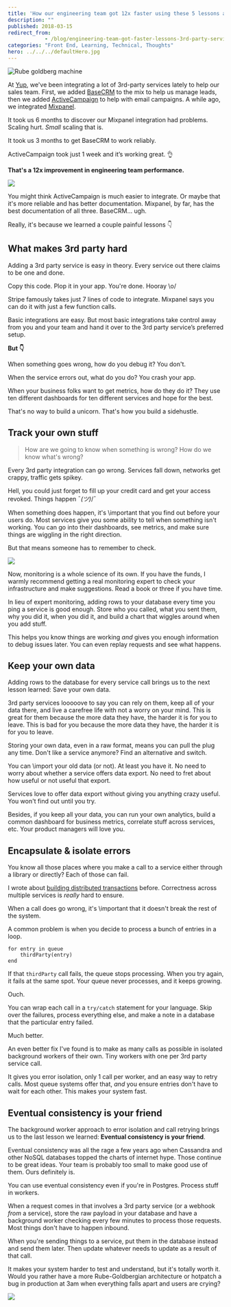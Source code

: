 ```yaml
---
title: 'How our engineering team got 12x faster using these 5 lessons about integrating 3rd-party services'
description: ""
published: 2018-03-15
redirect_from: 
            - /blog/engineering-team-got-faster-lessons-3rd-party-services/swizec/8283
categories: "Front End, Learning, Technical, Thoughts"
hero: ../../../defaultHero.jpg
---
```

![Rube goldberg machine](./img/media-mYqaRkXyoGbcY-giphy.gif)



At [Yup](https://www.yup.com), we've been integrating a lot of 3rd-party services lately to help our sales team. First, we added [BaseCRM](https://getbase.com/) to the mix to help us manage leads, then we added [ActiveCampaign](https://www.activecampaign.com/) to help with email campaigns. A while ago, we integrated [Mixpanel](https://mixpanel.com/).



It took us 6 months to discover our Mixpanel integration had problems. Scaling hurt. _Small_ scaling that is.



It took us 3 months to get BaseCRM to work reliably.



ActiveCampaign took just 1 week and it’s working great. 👌



**That's a 12x improvement in engineering team performance.**



![](./img/media-CDJo4EgHwbaPS-giphy.gif)



You might think ActiveCampaign is much easier to integrate. Or maybe that it's more reliable and has better documentation. Mixpanel, by far, has the best documentation of all three. BaseCRM… ugh.



Really, it's because we learned a couple painful lessons 👇



## What makes 3rd party hard



Adding a 3rd party service is easy in theory. Every service out there claims to be one and done.



Copy this code. Plop it in your app. You're done. Hooray \\o/



Stripe famously takes just 7 lines of code to integrate. Mixpanel says you can do it with just a few function calls.



Basic integrations are easy. But most basic integrations take control away from you and your team and hand it over to the 3rd party service’s preferred setup.



**But 👇**



When something goes wrong, how do you debug it? You don't.



When the service errors out, what do you do? You crash your app.



When your business folks want to get metrics, how do they do it? They use ten different dashboards for ten different services and hope for the best.



That's no way to build a unicorn. That's how you build a sidehustle.



## Track your own stuff



> How are we going to know when something is wrong? How do we know what's wrong?



Every 3rd party integration can go wrong. Services fall down, networks get crappy, traffic gets spikey.



Hell, you could just forget to fill up your credit card and get your access revoked. Things happen ¯_(ツ)_/¯



When something does happen, it's \\important that you find out before your users do. Most services give you some ability to tell when something isn't working. You can go into their dashboards, see metrics, and make sure things are wiggling in the right direction.



But that means someone has to remember to check.



![](./img/media-5fBH6zc5cLWMCWrISHK-giphy.gif)



Now, monitoring is a whole science of its own. If you have the funds, I warmly recommend getting a real monitoring expert to check your infrastructure and make suggestions. Read a book or three if you have time.



In lieu of expert monitoring, adding rows to your database every time you ping a service is good enough. Store who you called, what you sent them, why you did it, when you did it, and build a chart that wiggles around when you add stuff.



This helps you know things are working _and_ gives you enough information to debug issues later. You can even replay requests and see what happens.



## Keep your own data



Adding rows to the database for every service call brings us to the next lesson learned: Save your own data.



3rd party services looooove to say you can rely on them, keep all of your data there, and live a carefree life with not a worry on your mind. This is great for them because the more data they have, the harder it is for you to leave. This is bad for you because the more data they have, the harder it is for you to leave.



Storing your own data, even in a raw format, means you can pull the plug any time. Don't like a service anymore? Find an alternative and switch.



You can \\import your old data (or not). At least you have it. No need to worry about whether a service offers data export. No need to fret about how useful or not useful that export.



Services love to offer data export without giving you anything crazy useful. You won't find out until you try.



Besides, if you keep all your data, you can run your own analytics, build a common dashboard for business metrics, correlate stuff across services, etc. Your product managers will love you.



## Encapsulate & isolate errors



You know all those places where you make a call to a service either through a library or directly? Each of those can fail.



I wrote about [building distributed transactions](https://swizec.com/blog/always-put-side-effects-last/swizec/8057) before. Correctness across multiple services is _really_ hard to ensure.



When a call does go wrong, it's \\important that it doesn't break the rest of the system.



A common problem is when you decide to process a bunch of entries in a loop.



```
for entry in queue
    thirdParty(entry)
end
```



If that `thirdParty` call fails, the queue stops processing. When you try again, it fails at the same spot. Your queue never processes, and it keeps growing.



Ouch.



You can wrap each call in a `try/catch` statement for your language. Skip over the failures, process everything else, and make a note in a database that the particular entry failed.



Much better.



An even better fix I've found is to make as many calls as possible in isolated background workers of their own. Tiny workers with one per 3rd party service call.



It gives you error isolation, only 1 call per worker, and an easy way to retry calls. Most queue systems offer that, _and_ you ensure entries don't have to wait for each other. This makes your system fast.



## Eventual consistency is your friend



The background worker approach to error isolation and call retrying brings us to the last lesson we learned: **Eventual consistency is your friend**.



Eventual consistency was all the rage a few years ago when Cassandra and other NoSQL databases topped the charts of internet hype. Those continue to be great ideas. Your team is probably too small to make good use of them. Ours definitely is.



You can use eventual consistency even if you're in Postgres. Process stuff in workers.



When a request comes in that involves a 3rd party service (or a webhook _from_ a service), store the raw payload in your database and have a background worker checking every few minutes to process those requests. Most things don't have to happen inbound.



When you're sending things to a service, put them in the database instead and send them later. Then update whatever needs to update as a result of that call.



It makes your system harder to test and understand, but it's totally worth it. Would you rather have a more Rube-Goldbergian architecture or hotpatch a bug in production at 3am when everything falls apart and users are crying?



![](./img/media-TfItZ1HqJCTza-giphy.gif)